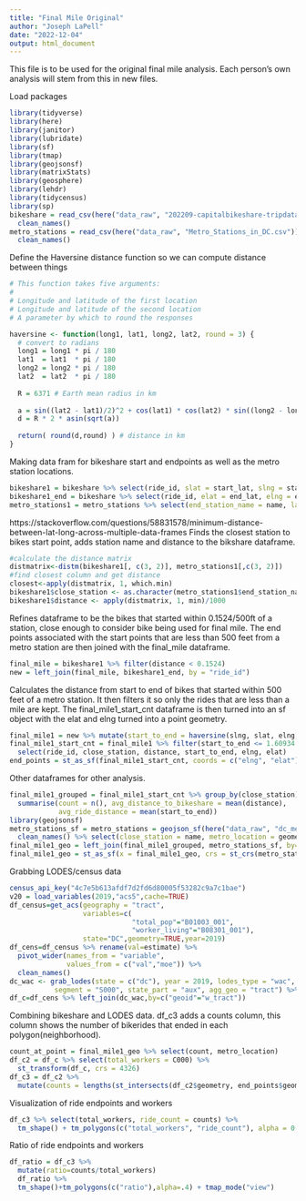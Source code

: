 ```yaml
---
title: "Final Mile Original"
author: "Joseph LaPell"
date: "2022-12-04"
output: html_document
---
```


This file is to be used for the original final mile analysis. Each person's own analysis will stem from this in new files.

Load packages
```r
library(tidyverse)
library(here)
library(janitor)
library(lubridate)
library(sf)
library(tmap)
library(geojsonsf)
library(matrixStats)
library(geosphere)
library(lehdr)
library(tidycensus)
library(sp)
bikeshare = read_csv(here("data_raw", "202209-capitalbikeshare-tripdata.zip")) %>%
  clean_names()
metro_stations = read_csv(here("data_raw", "Metro_Stations_in_DC.csv")) %>%
  clean_names()
```

Define the Haversine distance function so we can compute distance between things
```r
# This function takes five arguments:
# 
# Longitude and latitude of the first location
# Longitude and latitude of the second location
# A parameter by which to round the responses

haversine <- function(long1, lat1, long2, lat2, round = 3) {
  # convert to radians
  long1 = long1 * pi / 180
  lat1  = lat1  * pi / 180
  long2 = long2 * pi / 180
  lat2  = lat2  * pi / 180
  
  R = 6371 # Earth mean radius in km
  
  a = sin((lat2 - lat1)/2)^2 + cos(lat1) * cos(lat2) * sin((long2 - long1)/2)^2
  d = R * 2 * asin(sqrt(a))
  
  return( round(d,round) ) # distance in km
}
```

Making data fram for bikeshare start and endpoints as well as the metro station locations.
```r
bikeshare1 = bikeshare %>% select(ride_id, slat = start_lat, slng = start_lng) %>% na.omit() 
bikeshare1_end = bikeshare %>% select(ride_id, elat = end_lat, elng = end_lng) %>% na.omit() 
metro_stations1 = metro_stations %>% select(end_station_name = name, lat = y, lng = x) %>% na.omit()
```

https://stackoverflow.com/questions/58831578/minimum-distance-between-lat-long-across-multiple-data-frames
Finds the closest station to bikes start point, adds station name and distance to the bikshare dataframe.
```r
#calculate the distance matrix
distmatrix<-distm(bikeshare1[, c(3, 2)], metro_stations1[,c(3, 2)])
#find closest column and get distance
closest<-apply(distmatrix, 1, which.min)
bikeshare1$close_station <- as.character(metro_stations1$end_station_name[closest])
bikeshare1$distance <- apply(distmatrix, 1, min)/1000
```

Refines dataframe to be the bikes that started within 0.1524/500ft of a station, close enough to consider bike being used for final mile. The end points associated with the start points that are less than 500 feet from a metro station are then joined with the final_mile dataframe.
```r
final_mile = bikeshare1 %>% filter(distance < 0.1524) 
new = left_join(final_mile, bikeshare1_end, by = "ride_id")
```

Calculates the distance from start to end of bikes that started within 500 feet of a metro station. It then filters it so only the rides that are less than a mile are kept. The final_mile1_start_cnt dataframe is then turned into an sf object with the elat and elng turned into a point geometry.
```r
final_mile1 = new %>% mutate(start_to_end = haversine(slng, slat, elng, elat))
final_mile1_start_cnt = final_mile1 %>% filter(start_to_end <= 1.60934 & start_to_end != 0) %>% 
  select(ride_id, close_station, distance, start_to_end, elng, elat)
end_points = st_as_sf(final_mile1_start_cnt, coords = c("elng", "elat"), crs = 4326, na.fail = FALSE)
```

Other dataframes for other analysis.
```r
final_mile1_grouped = final_mile1_start_cnt %>% group_by(close_station) %>% 
  summarise(count = n(), avg_distance_to_bikeshare = mean(distance), 
            avg_ride_distance = mean(start_to_end))
library(geojsonsf)
metro_stations_sf = metro_stations = geojson_sf(here("data_raw", "dc_metro_stations.geojson")) %>%
  clean_names() %>% select(close_station = name, metro_location = geometry)
final_mile1_geo = left_join(final_mile1_grouped, metro_stations_sf, by="close_station")
final_mile1_geo = st_as_sf(x = final_mile1_geo, crs = st_crs(metro_stations_sf))
```

Grabbing LODES/census data
```r
census_api_key("4c7e5b613afdf7d2fd6d80005f53282c9a7c1bae")
v20 = load_variables(2019,"acs5",cache=TRUE)
df_census=get_acs(geography = "tract",
                  variables=c(
                              "total_pop"="B01003_001",
                              "worker_living"="B08301_001"),
                  state="DC",geometry=TRUE,year=2019) 
df_cens=df_census %>% rename(val=estimate) %>%  
  pivot_wider(names_from = "variable",
              values_from = c("val","moe")) %>%
  clean_names()
dc_wac <- grab_lodes(state = c("dc"), year = 2019, lodes_type = "wac", job_type = "JT00", 
           segment = "S000", state_part = "aux", agg_geo = "tract") %>% filter(state=="DC")
df_c=df_cens %>% left_join(dc_wac,by=c("geoid"="w_tract"))
```


Combining bikeshare and LODES data. df_c3 adds a counts column, this column shows the number of bikerides that ended in each polygon(neighborhood).
```r
count_at_point = final_mile1_geo %>% select(count, metro_location)
df_c2 = df_c %>% select(total_workers = C000) %>%
  st_transform(df_c, crs = 4326)
df_c3 = df_c2 %>% 
  mutate(counts = lengths(st_intersects(df_c2$geometry, end_points$geometry)))
```

Visualization of ride endpoints and workers
```r
df_c3 %>% select(total_workers, ride_count = counts) %>%
  tm_shape() + tm_polygons(c("total_workers", "ride_count"), alpha = 0.4) + tmap_mode("view")
```

Ratio of ride endpoints and workers
```r
df_ratio = df_c3 %>% 
  mutate(ratio=counts/total_workers)
  df_ratio %>%
  tm_shape()+tm_polygons(c("ratio"),alpha=.4) + tmap_mode("view")
```

